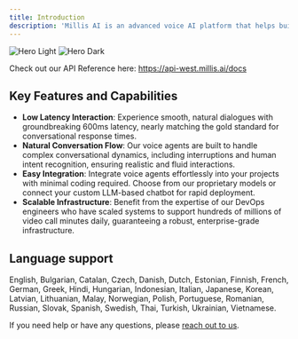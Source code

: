```yaml
---
title: Introduction
description: 'Millis AI is an advanced voice AI platform that helps builders/developers quickly build low latency, natural-sounding voice agents at low cost.'
---
```


<img
  className="block dark:hidden"
  src="/images/headline.png"
  alt="Hero Light"
/>
<img
  className="hidden dark:block"
  src="/images/headline.png"
  alt="Hero Dark"
/>

Check out our API Reference here: https://api-west.millis.ai/docs

## Key Features and Capabilities

- **Low Latency Interaction**: Experience smooth, natural dialogues with groundbreaking 600ms latency, nearly matching the gold standard for conversational response times.
- **Natural Conversation Flow**: Our voice agents are built to handle complex conversational dynamics, including interruptions and human intent recognition, ensuring realistic and fluid interactions.
- **Easy Integration**: Integrate voice agents effortlessly into your projects with minimal coding required. Choose from our proprietary models or connect your custom LLM-based chatbot for rapid deployment.
- **Scalable Infrastructure**: Benefit from the expertise of our DevOps engineers who have scaled systems to support hundreds of millions of video call minutes daily, guaranteeing a robust, enterprise-grade infrastructure.

## Language support

English, Bulgarian, Catalan, Czech, Danish, Dutch, Estonian, Finnish, French, German, Greek, Hindi, Hungarian, Indonesian, Italian, Japanese, Korean, Latvian, Lithuanian, Malay, Norwegian, Polish, Portuguese, Romanian, Russian, Slovak, Spanish, Swedish, Thai, Turkish, Ukrainian, Vietnamese.

If you need help or have any questions, please [reach out to us](mailto:thach@millis.ai).